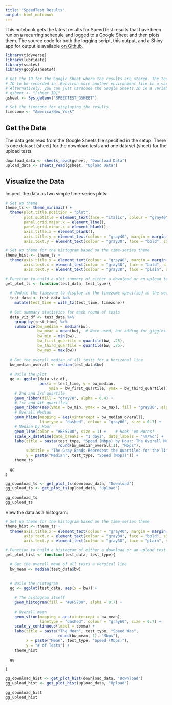 ```yaml
---
title: "SpeedTest Results"
output: html_notebook
---
```


This notebook gets the latest results for SpeedTest results that have been run on a recurring schedule and logged to a Google Sheet and then plots them. The source code for both the logging script, this output, and a Shiny app for output is available [on Github](https://github.com/gilliganondata/speedtest-log).

```r

library(tidyverse)
library(lubridate)
library(scales)
library(googlesheets4)

# Get the ID for the Google Sheet where the results are stored. The technique below expects this
# ID to be recorded in .Renviron more another environment file in a variable called "SPEEDTEST_GSHEET."
# Alternatively, you can just hardcode the Google Sheets ID in a variable:
# gsheet <- "[sheet ID]"
gsheet <- Sys.getenv("SPEEDTEST_GSHEET")

# Set the timezone for displaying the results
timezone <- "America/New_York"

```

## Get the Data

The data gets read from the Google Sheets file specified in the setup. There is one dataset (sheet) for the download tests and one dataset (sheet) for the upload tests.

```r

download_data <- sheets_read(gsheet, "Download Data")
upload_data <- sheets_read(gsheet, "Upload Data")

```

## Visualize the Data

Inspect the data as two simple time-series plots:

```r
# Set up theme
theme_ts <- theme_minimal() +
  theme(plot.title.position = "plot",
        plot.subtitle = element_text(face = "italic", colour = "gray40"),
        panel.grid.major.x = element_line(),
        panel.grid.minor.x = element_blank(),
        axis.title.x = element_blank(),
        axis.title.y = element_text(colour = "gray40", margin = margin(0, 5, 0, 0, "pt")),
        axis.text.y = element_text(colour = "gray30", face = "bold", size = 10))

# Set up theme for the histogram based on the time-series theme
theme_hist <- theme_ts +
  theme(axis.title.x = element_text(colour = "gray40", margin = margin(5, 0, 0, 0, "pt")),
        axis.text.x = element_text(colour = "gray30", face = "bold", size = 10),
        axis.text.y = element_text(colour = "gray30", face = "plain", size = 10))

# Function to build a plot summary of either a download or an upload test
get_plot_ts <- function(test_data, test_type){
  
  # Update the timezone to display in the timezome specified in the setup
  test_data <- test_data %>% 
    mutate(test_time = with_tz(test_time, timezone))
  
  # Get summary statistics for each round of tests
  data_viz_df <- test_data %>% 
    group_by(test_time) %>% 
    summarize(bw_median = median(bw),
              bw_mean = mean(bw),  # Note used, but adding for giggles if we wanted to chat mean vs median
              bw_min = min(bw),
              bw_first_quartile = quantile(bw, .25),
              bw_third_quartile = quantile(bw, .75),
              bw_max = max(bw))
  
  # Get the overall median of all tests for a horizonal line
  bw_median_overall <- median(test_data$bw)
  
  # Build the plot
  gg <- ggplot(data_viz_df, 
               aes(x = test_time, y = bw_median, 
                   ymin = bw_first_quartile, ymax = bw_third_quartile)) +
    # 2nd and 3rd quartile
    geom_ribbon(fill = "gray70", alpha = 0.4) +
    # 1st and 4th quartiles
    geom_ribbon(aes(ymin = bw_min, ymax = bw_max), fill = "gray80", alpha = 0.3) +
    # Overall Median
    geom_hline(mapping = aes(yintercept = bw_median_overall),
               linetype = "dashed", colour = "gray60", size = 0.7) +
    # Median by Hour
    geom_line(color = "#BF5700", size = 1) +    # Hook 'em Horns!
    scale_x_datetime(date_breaks = "1 days", date_labels = "%m/%d") +
    labs(title = paste(test_type, "Speed (Mbps) by Hour: The Overall Median Was", 
                       round(bw_median_overall,1), "Mbps"),
         subtitle = "The Gray Bands Represent the Quartiles for the Times Recorded in Each Hourly Test",
         y = paste("Median", test_type, "Speed (Mbps)")) +
    theme_ts
  
  gg
}

gg_download_ts <- get_plot_ts(download_data, "Download")
gg_upload_ts <- get_plot_ts(upload_data, "Upload")

gg_download_ts
gg_upload_ts

```

View the data as a histogram:

```r

# Set up theme for the histogram based on the time-series theme
theme_hist <- theme_ts +
  theme(axis.title.x = element_text(colour = "gray40", margin = margin(5, 0, 0, 0, "pt")),
        axis.text.x = element_text(colour = "gray30", face = "bold", size = 10),
        axis.text.y = element_text(colour = "gray30", face = "plain", size = 10))

# Function to build a histogram of either a download or an upload test
get_plot_hist <- function(test_data, test_type){
  
  # Get the overall mean of all tests a vergical line
  bw_mean <- median(test_data$bw)
  
  
  # Build the histogram
  gg <- ggplot(test_data, aes(x = bw)) +
    
    # The histogram itself
    geom_histogram(fill = "#BF5700", alpha = 0.7) +
    
    # Overall mean
    geom_vline(mapping = aes(xintercept = bw_mean),
               linetype = "dashed", colour = "gray60", size = 0.7) +
    scale_y_continuous(label = comma) +
    labs(title = paste("The Mean", test_type, "Speed Was", 
                       round(bw_mean, 1), "Mbps"),
         x = paste("Mean", test_type, "Speed (Mbps)"),
         y = "# of Tests") +
    theme_hist
  
  gg
  
}

gg_download_hist <- get_plot_hist(download_data, "Download")
gg_upload_hist <- get_plot_hist(upload_data, "Upload")

gg_download_hist
gg_upload_hist

```